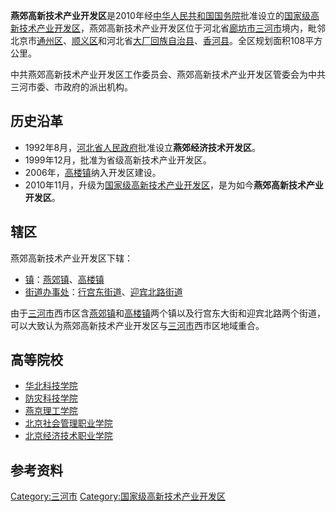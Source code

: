 {{expand|time=2015-05-01T08:56:33+00:00}}
{{unreferenced|time=2015-05-01T08:56:33+00:00}}
{{中国行政管理区
| name = 燕郊高新技术产业开发区
| nickname = 燕郊高新区（YNDA）
| logo = 
| logogname = 
| Photo = 
| Photoname= 
| map = {{Maplink|frame=yes|zoom=10|frame-lat=39.97|frame-long=116.8|plain=yes
|type=shape|id=Q11168150|title=Shape|description=Description of shape|stroke-width=1|stroke-color=#000000
|type2=shape|id2=Q13980226|title2=Shape|description2=Description of shape|stroke-width2=1|stroke-color2=#000000
|type3=shape|id3=Q13979366|title3=Shape|description3=Description of shape|stroke-width3=1|stroke-color3=#000000
}}
| customimage = 
| English_name = Yanjiao National High-Tech Industrial Development Zone
| Pinyin   = 
| Belong = [[河北省|河北省]][[廊坊市|廊坊市]][[三河市|三河市]]
| Types= [[国家级高新技术产业开发区|国家级高新技术产业开发区]]
| founded = 1992年（国家级2010年）
| county = 
| governing_body = 燕郊高新技术产业开发区
| governing_type = 管委会
| seat = 
| officerTitle= 党工委书记
| officer = 
| officerTitle2 = 管委会主任
| officer2 = 
| division = 4
| town= 2
| township= 
| subdistrict= 2
| dialect= 
| post code= 065201
| phone code = 316
| coordinate = {{coord|39|56|35|N|116|48|13|E|region:CN_type:DevelopmentZone|format=dms|display=inline}}
| area = 108[[平方公里|平方公里]]
| area land = 
| area water =  
| census yr = 
| pop = 
| density = 
| GDP = 
| web = http://yanjiao.gov.cn
| web_title = 燕郊高新技术产业开发区管委会
}}
'''燕郊高新技术产业开发区'''是2010年经[[中华人民共和国国务院|中华人民共和国国务院]]批准设立的[[国家级高新技术产业开发区|国家级高新技术产业开发区]]，燕郊高新技术产业开发区位于河北省[[廊坊市|廊坊市]][[三河市|三河市]]境内，毗邻北京市[[通州区_(北京市)|通州区]]、[[顺义区|顺义区]]和河北省[[大厂回族自治县|大厂回族自治县]]、[[香河县|香河县]]。全区规划面积108平方公里。

中共燕郊高新技术产业开发区工作委员会、燕郊高新技术产业开发区管委会为中共三河市委、市政府的派出机构。

== 历史沿革 ==
* 1992年8月，[[河北省人民政府|河北省人民政府]]批准设立'''燕郊经济技术开发区'''。
* 1999年12月，批准为省级高新技术产业开发区。
* 2006年，[[高楼镇_(三河市)|高楼镇]]纳入开发区建设。
* 2010年11月，升级为[[国家级高新技术产业开发区|国家级高新技术产业开发区]]，是为如今'''燕郊高新技术产业开发区'''。

== 辖区 ==
燕郊高新技术产业开发区下辖：
* [[行政建制镇|镇]]：[[燕郊镇|燕郊镇]]、[[高楼镇_(三河市)|高楼镇]]
* [[街道办事处|街道办事处]]：[[行宫东街道|行宫东街道]]、[[迎宾北路街道|迎宾北路街道]]
由于[[三河市|三河市]]西市区含[[燕郊镇|燕郊镇]]和[[高楼镇_(三河市)|高楼镇]]两个镇以及行宫东大街和迎宾北路两个街道，可以大致认为燕郊高新技术产业开发区与[[三河市|三河市]]西市区地域重合。

== 高等院校 ==
* [[华北科技学院|华北科技学院]]
* [[防灾科技学院|防灾科技学院]]
* [[燕京理工学院|燕京理工学院]]
* [[北京社会管理职业学院|北京社会管理职业学院]]
* [[北京经济技术职业学院|北京经济技术职业学院]]

==参考资料==
{{reflist}}

{{三河市行政区划}}{{国家级高新技术产业开发区}}
[[Category:三河市|Category:三河市]]
[[Category:国家级高新技术产业开发区|Category:国家级高新技术产业开发区]]
